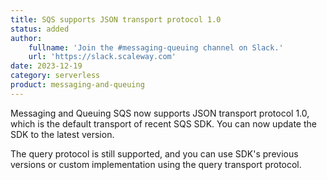 ```yaml
---
title: SQS supports JSON transport protocol 1.0
status: added
author:
    fullname: 'Join the #messaging-queuing channel on Slack.'
    url: 'https://slack.scaleway.com'
date: 2023-12-19
category: serverless
product: messaging-and-queuing
---
```


Messaging and Queuing SQS now supports JSON transport protocol 1.0,  which is the default transport of recent SQS SDK. You can now update the SDK to the latest version.

The query protocol is still supported, and you can use SDK's previous versions or custom implementation using the query transport protocol.

